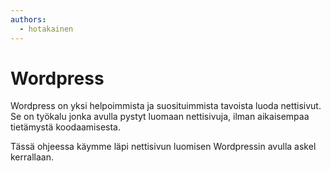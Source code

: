 ```yaml
---
authors:
  - hotakainen
---
```


# Wordpress

Wordpress on yksi helpoimmista ja suosituimmista tavoista luoda nettisivut. Se on työkalu jonka avulla pystyt luomaan nettisivuja, ilman aikaisempaa tietämystä koodaamisesta.

Tässä ohjeessa käymme läpi nettisivun luomisen Wordpressin avulla askel kerrallaan.
